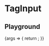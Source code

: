 
<Meta
  title="Components/Inputs/TagInput"
  component={TagInput}
/>

# TagInput


## Playground

<Canvas>
  <Story name="Standard">
    {args => {
      return <TagInput {...args} />;
    }}
  </Story>
</Canvas>

<ArgsTable story="Standard" />

